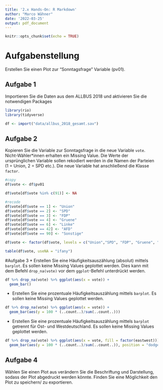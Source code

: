 ```yaml
---
title: '2.x Hands-On: R Markdown'
author: "Marco Wähner"
date: '2022-03-25'
output: pdf_document
---
```


```r
knitr::opts_chunk$set(echo = TRUE)
```

# Aufgabenstellung
Erstellen Sie einen Plot zur "Sonntagsfrage" Variable (pv01).


## Aufgabe 1
Importieren Sie die Daten aus dem ALLBUS 2018 und aktivieren Sie die notwendigen Packages

```r
library(rio)
library(tidyverse)
```

```r
df <- import("data/allbus_2018_gesamt.sav")
```

## Aufgabe 2
Kopieren Sie die Variable zur Sonntagsfrage in die neue Variable `vote`. Nicht-Wähler*innen erhalten ein Missing Value. Die Werte der ursprünglichen Variable sollen rekodiert werden in die Namen der Parteien (1 = Union, 2 = SPD etc.). Die neue Variable hat anschließend die Klasse `factor`.

```r
#copy
df$vote <- df$pv01

df$vote[df$vote %in% c(91)] <- NA

#recode
df$vote[df$vote == 1] <- "Union"
df$vote[df$vote == 2] <- "SPD"
df$vote[df$vote == 3] <- "FDP"
df$vote[df$vote == 4] <- "Gruene"
df$vote[df$vote == 6] <- "Linke"
df$vote[df$vote == 42] <- "AFD"
df$vote[df$vote == 90] <- "Sonstige"

df$vote <- factor(df$vote, levels = c("Union","SPD", "FDP", "Gruene", "Linke", "AFD", "Sonstige"))

table(df$vote, useNA = "ifany")
```


#Aufgabe 3
* Erstellen Sie eine Häufigkeitsauszählung (absolut) mittels `barplot`. Es sollen keine Missing Values geplottet werden. Dies kann mit dem Befehl `drop_na(vote)` vor dem `ggplot`-Befehl unterdrückt werden.

```r
df %>% drop_na(vote) %>% ggplot(aes(x = vote)) +
  geom_bar()
```

* Erstellen Sie eine prozentuale Häufigkeitsauszählung  mittels `barplot`. Es sollen keine Missing Values geplottet werden. 

```r
df %>% drop_na(vote) %>% ggplot(aes(x = vote)) +
  geom_bar(aes(y = 100 * (..count..)/sum(..count..)))
```

* Erstellen Sie eine prozentuale Häufigkeitsauszählung  mittels `barplot` getrennt für Ost- und Westdeutschland. Es sollen keine Missing Values geplottet werden. 

```r
df %>% drop_na(vote) %>% ggplot(aes(x = vote, fill = factor(eastwest))) +
  geom_bar(aes(y = 100 * (..count..)/sum(..count..)), position = "dodge")
```

## Aufgabe 4
Wählen Sie einen Plot aus verändern Sie die Beschriftung und Darstellung, sodass der Plot abgedruckt werden könnte. Finden Sie eine Möglichkeit den Plot zu speichern/ zu exportieren.


